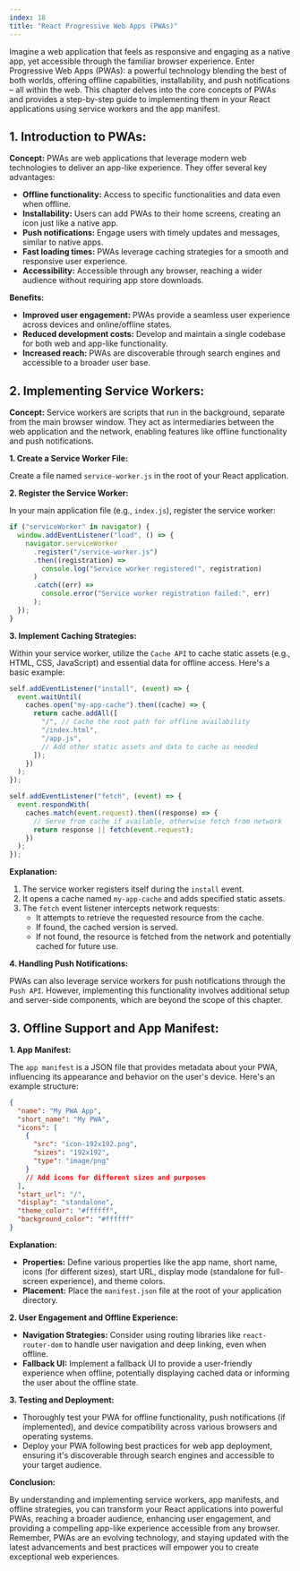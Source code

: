 ```yaml
---
index: 18
title: "React Progressive Web Apps (PWAs)"
---
```


Imagine a web application that feels as responsive and engaging as a native app, yet accessible through the familiar browser experience. Enter Progressive Web Apps (PWAs): a powerful technology blending the best of both worlds, offering offline capabilities, installability, and push notifications – all within the web. This chapter delves into the core concepts of PWAs and provides a step-by-step guide to implementing them in your React applications using service workers and the app manifest.

## 1. Introduction to PWAs:

**Concept:** PWAs are web applications that leverage modern web technologies to deliver an app-like experience. They offer several key advantages:

- **Offline functionality:** Access to specific functionalities and data even when offline.
- **Installability:** Users can add PWAs to their home screens, creating an icon just like a native app.
- **Push notifications:** Engage users with timely updates and messages, similar to native apps.
- **Fast loading times:** PWAs leverage caching strategies for a smooth and responsive user experience.
- **Accessibility:** Accessible through any browser, reaching a wider audience without requiring app store downloads.

**Benefits:**

- **Improved user engagement:** PWAs provide a seamless user experience across devices and online/offline states.
- **Reduced development costs:** Develop and maintain a single codebase for both web and app-like functionality.
- **Increased reach:** PWAs are discoverable through search engines and accessible to a broader user base.

## 2. Implementing Service Workers:

**Concept:** Service workers are scripts that run in the background, separate from the main browser window. They act as intermediaries between the web application and the network, enabling features like offline functionality and push notifications.

**1. Create a Service Worker File:**

Create a file named `service-worker.js` in the root of your React application.

**2. Register the Service Worker:**

In your main application file (e.g., `index.js`), register the service worker:

```javascript
if ("serviceWorker" in navigator) {
  window.addEventListener("load", () => {
    navigator.serviceWorker
      .register("/service-worker.js")
      .then((registration) =>
        console.log("Service worker registered!", registration)
      )
      .catch((err) =>
        console.error("Service worker registration failed:", err)
      );
  });
}
```

**3. Implement Caching Strategies:**

Within your service worker, utilize the `Cache API` to cache static assets (e.g., HTML, CSS, JavaScript) and essential data for offline access. Here's a basic example:

```javascript
self.addEventListener("install", (event) => {
  event.waitUntil(
    caches.open("my-app-cache").then((cache) => {
      return cache.addAll([
        "/", // Cache the root path for offline availability
        "/index.html",
        "/app.js",
        // Add other static assets and data to cache as needed
      ]);
    })
  );
});

self.addEventListener("fetch", (event) => {
  event.respondWith(
    caches.match(event.request).then((response) => {
      // Serve from cache if available, otherwise fetch from network
      return response || fetch(event.request);
    })
  );
});
```

**Explanation:**

1. The service worker registers itself during the `install` event.
2. It opens a cache named `my-app-cache` and adds specified static assets.
3. The `fetch` event listener intercepts network requests:
   - It attempts to retrieve the requested resource from the cache.
   - If found, the cached version is served.
   - If not found, the resource is fetched from the network and potentially cached for future use.

**4. Handling Push Notifications:**

PWAs can also leverage service workers for push notifications through the `Push API`. However, implementing this functionality involves additional setup and server-side components, which are beyond the scope of this chapter.

## 3. Offline Support and App Manifest:

**1. App Manifest:**

The `app manifest` is a JSON file that provides metadata about your PWA, influencing its appearance and behavior on the user's device. Here's an example structure:

```json
{
  "name": "My PWA App",
  "short_name": "My PWA",
  "icons": [
    {
      "src": "icon-192x192.png",
      "sizes": "192x192",
      "type": "image/png"
    }
    // Add icons for different sizes and purposes
  ],
  "start_url": "/",
  "display": "standalone",
  "theme_color": "#ffffff",
  "background_color": "#ffffff"
}
```

**Explanation:**

- **Properties:** Define various properties like the app name, short name, icons (for different sizes), start URL, display mode (standalone for full-screen experience), and theme colors.
- **Placement:** Place the `manifest.json` file at the root of your application directory.

**2. User Engagement and Offline Experience:**

- **Navigation Strategies:** Consider using routing libraries like `react-router-dom` to handle user navigation and deep linking, even when offline.
- **Fallback UI:** Implement a fallback UI to provide a user-friendly experience when offline, potentially displaying cached data or informing the user about the offline state.

**3. Testing and Deployment:**

- Thoroughly test your PWA for offline functionality, push notifications (if implemented), and device compatibility across various browsers and operating systems.
- Deploy your PWA following best practices for web app deployment, ensuring it's discoverable through search engines and accessible to your target audience.

**Conclusion:**

By understanding and implementing service workers, app manifests, and offline strategies, you can transform your React applications into powerful PWAs, reaching a broader audience, enhancing user engagement, and providing a compelling app-like experience accessible from any browser. Remember, PWAs are an evolving technology, and staying updated with the latest advancements and best practices will empower you to create exceptional web experiences.
